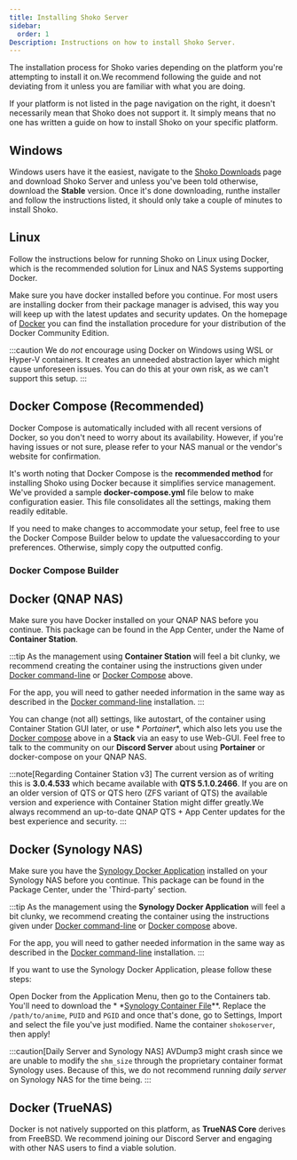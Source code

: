 ```yaml
---
title: Installing Shoko Server
sidebar:
  order: 1
Description: Instructions on how to install Shoko Server.
---
```



The installation process for Shoko varies depending on the platform you're attempting to install it on.We recommend
following the guide and not deviating from it unless you are familiar with what you are doing.

If your platform is not listed in the page navigation on the right, it doesn't necessarily mean that Shoko does not
support it. It simply means that no one has written a guide on how to install Shoko on your specific platform.

## Windows

Windows users have it the easiest, navigate to the [Shoko Downloads](https://shokoanime.com/downloads/) page and
download Shoko Server and unless you've been told otherwise, download the **Stable** version. Once it's done downloading,
runthe installer and follow the instructions listed, it should only take a couple of minutes to install Shoko.

## Linux

Follow the instructions below for running Shoko on Linux using Docker, which is the recommended solution for Linux and
NAS Systems supporting Docker.

Make sure you have docker installed before you continue. For most users are installing docker from their package manager
is advised, this way you will keep up with the latest updates and security updates. On the homepage
of [Docker](https://docs.docker.com/install/) you can find the installation procedure for your distribution of the
Docker Community Edition.

:::caution
We do _not_ encourage using Docker on Windows using WSL or Hyper-V containers. It creates an unneeded abstraction layer
which might cause unforeseen issues. You can do this at your own risk, as we can't support this setup.
:::

## Docker Compose (Recommended)

Docker Compose is automatically included with all recent versions of Docker, so you don't need to worry about its
availability. However, if you're having issues or not sure, please refer to your NAS manual or the vendor's
website for confirmation.

It's worth noting that Docker Compose is the **recommended method** for installing Shoko using Docker because it
simplifies service management. We've provided a sample **docker-compose.yml** file below to make configuration easier.
This file consolidates all the settings, making them readily editable.

If you need to make changes to accommodate your setup, feel free to use the Docker Compose Builder below to update
the valuesaccording to your preferences. Otherwise, simply copy the outputted config.

### Docker Compose Builder

<DockerCompose client:only="react"/>

## Docker (QNAP NAS)

Make sure you have Docker installed on your QNAP NAS before you continue. This package can be found in the App Center,
under the Name of **Container Station**.

:::tip
As the management using **Container Station** will feel a bit clunky, we recommend creating the container using the
instructions given under [Docker command-line](#docker-commandline) or [Docker Compose](#docker-compose) above.

For the app, you will need to gather needed information in the same way as described in
the [Docker command-line](#docker-commandline) installation.
:::

You can change (not all) settings, like autostart, of the container using Container Station GUI later, or use *
*Portainer**, which also lets you use the [Docker compose](#docker-compose) above in a **Stack** via an easy to use Web-GUI.
Feel free to talk to the community on our **Discord Server** about using **Portainer** or docker-compose on your QNAP
NAS.

:::note[Regarding Container Station v3]
The current version as of writing this is **3.0.4.533** which became available with **QTS 5.1.0.2466**.
If you are on an older version of QTS or QTS hero (ZFS variant of QTS) the available version and experience with
Container Station might differ greatly.We always recommend an up-to-date QNAP QTS + App Center updates for the best
experience and security.
:::

## Docker (Synology NAS)

Make sure you have the [Synology Docker Application](https://www.synology.com/en-global/dsm/packages/Docker) installed on your Synology NAS before you continue.
This package can be found in the Package Center, under the 'Third-party' section.

:::tip
As the management using the **Synology Docker Application** will feel a bit clunky, we recommend creating the container
using the instructions given under [Docker command-line](#docker-commandline) or [Docker compose](#docker-compose) above.

For the app, you will need to gather needed information in the same way as described in
the [Docker command-line](#docker-commandline) installation.
:::

If you want to use the Synology Docker Application, please follow these steps:

Open Docker from the Application Menu, then go to the Containers tab. You'll need to download the *
*[Synology Container File](../../../src/assets/data/synology-dockerfile.json)**. Replace the ``/path/to/anime``, `PUID`
and `PGID` and once that's done, go to Settings, Import and select the file you've just modified. Name the
container `shokoserver`, then apply!

:::caution[Daily Server and Synology NAS]
AVDump3 might crash since we are unable to modify the ```shm_size``` through the proprietary container format Synology
uses.
Because of this, we do not recommend running *daily server* on Synology NAS for the time being.
:::

## Docker (TrueNAS)

Docker is not natively supported on this platform, as **TrueNAS Core** derives from FreeBSD. We recommend joining
our Discord Server and engaging with other NAS users to find a viable solution.



